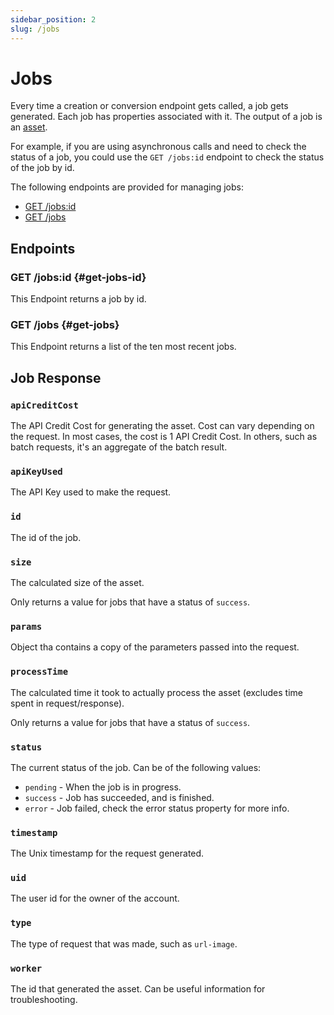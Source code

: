 ```yaml
---
sidebar_position: 2
slug: /jobs
---
```


# Jobs

Every time a creation or conversion endpoint gets called, a job gets generated. Each job has properties associated with it. The output of a job is an [asset](/assets). 

For example, if you are using asynchronous calls and need to check the status of a job, you could use the `GET /jobs:id` endpoint to check the status of the job by id.

The following endpoints are provided for managing jobs:

- [GET /jobs:id](#get-jobs-id)
- [GET /jobs](#get-jobs)

## Endpoints

### GET /jobs:id {#get-jobs-id}

This Endpoint returns a job by id.

### GET /jobs {#get-jobs}

This Endpoint returns a list of the ten most recent jobs.

## Job Response

### `apiCreditCost`

The API Credit Cost for generating the asset. Cost can vary depending on the request. In most cases, the cost is 1 API Credit Cost. In others, such as batch requests, it's an aggregate of the batch result.

### `apiKeyUsed`

The API Key used to make the request.


### `id`

The id of the job.

### `size`

The calculated size of the asset.

Only returns a value for jobs that have a status of `success`.

### `params`

Object tha contains a copy of the parameters passed into the request.

### `processTime`

The calculated time it took to actually process the asset (excludes time spent in request/response).

Only returns a value for jobs that have a status of `success`.

### `status`

The current status of the job. Can be of the following values:

- `pending` - When the job is in progress.
- `success` - Job has succeeded, and is finished.
- `error` - Job failed, check the error status property for more info.

### `timestamp`

The Unix timestamp for the request generated.

### `uid`

The user id for the owner of the account.

### `type`

The type of request that was made, such as `url-image`.

### `worker`

The id that generated the asset. Can be useful information for troubleshooting.
